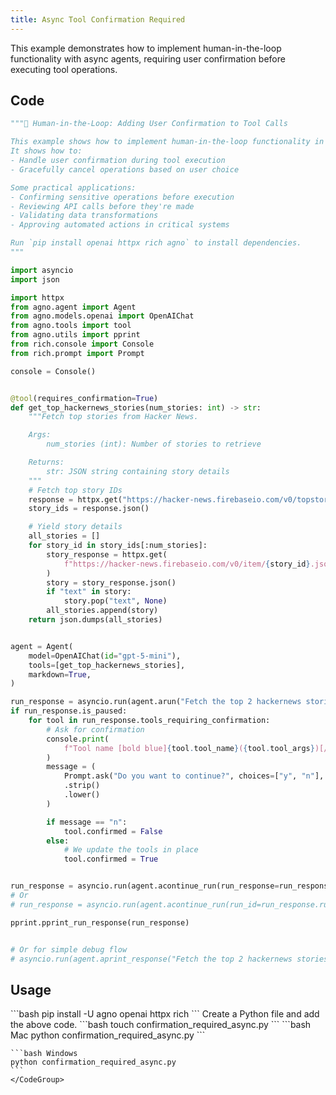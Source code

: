 ```yaml
---
title: Async Tool Confirmation Required
---
```


This example demonstrates how to implement human-in-the-loop functionality with async agents, requiring user confirmation before executing tool operations.

## Code

```python cookbook/agents/human_in_the_loop/confirmation_required_async.py
"""🤝 Human-in-the-Loop: Adding User Confirmation to Tool Calls

This example shows how to implement human-in-the-loop functionality in your Agno tools.
It shows how to:
- Handle user confirmation during tool execution
- Gracefully cancel operations based on user choice

Some practical applications:
- Confirming sensitive operations before execution
- Reviewing API calls before they're made
- Validating data transformations
- Approving automated actions in critical systems

Run `pip install openai httpx rich agno` to install dependencies.
"""

import asyncio
import json

import httpx
from agno.agent import Agent
from agno.models.openai import OpenAIChat
from agno.tools import tool
from agno.utils import pprint
from rich.console import Console
from rich.prompt import Prompt

console = Console()


@tool(requires_confirmation=True)
def get_top_hackernews_stories(num_stories: int) -> str:
    """Fetch top stories from Hacker News.

    Args:
        num_stories (int): Number of stories to retrieve

    Returns:
        str: JSON string containing story details
    """
    # Fetch top story IDs
    response = httpx.get("https://hacker-news.firebaseio.com/v0/topstories.json")
    story_ids = response.json()

    # Yield story details
    all_stories = []
    for story_id in story_ids[:num_stories]:
        story_response = httpx.get(
            f"https://hacker-news.firebaseio.com/v0/item/{story_id}.json"
        )
        story = story_response.json()
        if "text" in story:
            story.pop("text", None)
        all_stories.append(story)
    return json.dumps(all_stories)


agent = Agent(
    model=OpenAIChat(id="gpt-5-mini"),
    tools=[get_top_hackernews_stories],
    markdown=True,
)

run_response = asyncio.run(agent.arun("Fetch the top 2 hackernews stories"))
if run_response.is_paused:
    for tool in run_response.tools_requiring_confirmation:
        # Ask for confirmation
        console.print(
            f"Tool name [bold blue]{tool.tool_name}({tool.tool_args})[/] requires confirmation."
        )
        message = (
            Prompt.ask("Do you want to continue?", choices=["y", "n"], default="y")
            .strip()
            .lower()
        )

        if message == "n":
            tool.confirmed = False
        else:
            # We update the tools in place
            tool.confirmed = True


run_response = asyncio.run(agent.acontinue_run(run_response=run_response))
# Or
# run_response = asyncio.run(agent.acontinue_run(run_id=run_response.run_id))

pprint.pprint_run_response(run_response)


# Or for simple debug flow
# asyncio.run(agent.aprint_response("Fetch the top 2 hackernews stories"))
```

## Usage

<Steps>
  <Snippet file="create-venv-step.mdx" />

  <Step title="Install libraries">
    ```bash
    pip install -U agno openai httpx rich
    ```
  </Step>

   <Snippet file="export-openai-api.mdx" />

  <Step title="Create a Python file">
    Create a Python file and add the above code.
    ```bash
    touch confirmation_required_async.py
    ```
  </Step>

  <Step title="Run Agent">
    <CodeGroup>
    ```bash Mac
    python confirmation_required_async.py
    ```
    
    ```bash Windows
    python confirmation_required_async.py
    ```
    </CodeGroup>
  </Step>

  <Snippet file="find-all-cookbooks.mdx" />
</Steps>